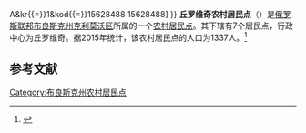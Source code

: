 {{Orphan|time=2016-12-20T14:22:50+00:00}}

{{Infobox Settlement
| official_name = 丘罗维奇农村居民点
| native_name = Чуровичское сельское поселение
| pushpin_map = European Russia
| map_caption = 在[[俄羅斯|俄羅斯]][[歐洲俄羅斯|歐洲部分]]的位置
| settlement_type = [[农村居民点|农村居民点]]
| subdivision_type = [[国家|国家]]
| subdivision_type1 = [[州_(俄罗斯)|州]]
| subdivision_type2 = [[区_(苏联)|区]]
| subdivision_name = {{RUS}}
| subdivision_name1 = [[布良斯克州|布良斯克州]]
| subdivision_name2 = [[克利莫沃区|克利莫沃区]]
| seat_type = 行政中心
| seat = 丘罗维奇
| population_as_of=2015
| population_footnotes = <ref name=stat />
| population_total = 1337
| coordinates_display = inline,title
| latd =  | latm =  | lats =  | latNS = N
| longd =  | longm =  | longs =  | longEW = E
| timezone = [[莫斯科时间|MSK]]
| utc_offset = +3
| blank_name = [[俄罗斯市政土地区划代码|OKTMO编码]]
| blank_info = [http://classif.spb.ru/classificators/view/tma.php?st{{=}}A&kr{{=}}1&kod{{=}}15628488 15628488]
}}
'''丘罗维奇农村居民点'''（{{lang-ru|Чуровичское сельское поселение}}）是[[俄罗斯联邦|俄罗斯联邦]][[布良斯克州|布良斯克州]][[克利莫沃区|克利莫沃区]]所属的一个[[农村居民点|农村居民点]]。其下辖有7个居民点，行政中心为丘罗维奇。据2015年统计，该农村居民点的人口为1337人。<ref name=stat>{{cite web |url=http://www.gks.ru/free_doc/doc_2015/bul_dr/mun_obr2015.rar |title=Численность населения Российской Федерации по муниципальным образованиям на 1 января 2015 года |accessdate=2015-08-06 |archiveurl=https://www.webcitation.org/6aaNzOlFO?url=http://www.gks.ru/free_doc/doc_2015/bul_dr/mun_obr2015.rar |archivedate=2015-08-06 |language=ru |deadurl=yes }}</ref>

== 参考文献 ==
{{reflist}}

[[Category:布良斯克州农村居民点|Category:布良斯克州农村居民点]]


{{Russia-stub}}